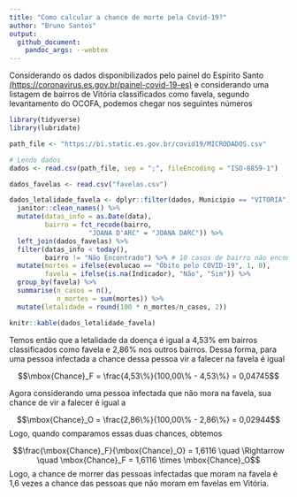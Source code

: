 ```yaml
---
title: "Como calcular a chance de morte pela Covid-19?"
author: "Bruno Santos"
output: 
  github_document:
    pandoc_args: --webtex
---
```


Considerando os dados disponibilizados pelo painel do Espírito Santo  [(https://coronavirus.es.gov.br/painel-covid-19-es)](https://coronavirus.es.gov.br/painel-covid-19-es) e considerando uma listagem de bairros de Vitória classificados como favela, segundo levantamento do OCOFA, podemos chegar nos seguintes números

```r
library(tidyverse)
library(lubridate)

path_file <- "https://bi.static.es.gov.br/covid19/MICRODADOS.csv"

# Lendo dados
dados <- read.csv(path_file, sep = ";", fileEncoding = "ISO-8859-1")

dados_favelas <- read.csv("favelas.csv")

dados_letalidade_favela <- dplyr::filter(dados, Municipio == "VITORIA") %>%
  janitor::clean_names() %>%
  mutate(datas_info = as.Date(data),
         bairro = fct_recode(bairro,
                    "JOANA D'ARC" = "JOANA DARC")) %>%
  left_join(dados_favelas) %>%
  filter(datas_info < today(), 
         bairro != "Não Encontrado") %>% # 10 casos de bairro não encontrado
  mutate(mortes = ifelse(evolucao == "Óbito pelo COVID-19", 1, 0), 
         favela = ifelse(is.na(Indicador), "Não", "Sim")) %>%
  group_by(favela) %>%
  summarise(n_casos = n(), 
            n_mortes = sum(mortes)) %>%
  mutate(letalidade = round(100 * n_mortes/n_casos, 2))

knitr::kable(dados_letalidade_favela)
```

Temos então que a letalidade da doença é igual a 4,53% em bairros classificados como favela e 2,86% nos outros bairros. Dessa forma, para uma pessoa infectada a chance dessa pessoa vir a falecer na favela é igual 

$$\mbox{Chance}_F = \frac{4,53\%}{100,00\% - 4,53\%} = 0,04745$$

Agora considerando uma pessoa infectada que não mora na favela, sua chance de vir a falecer é igual a 

$$\mbox{Chance}_O = \frac{2,86\%}{100,00\% - 2,86\%} = 0,02944$$
Logo, quando comparamos essas duas chances, obtemos

$$\frac{\mbox{Chance}_F}{\mbox{Chance}_O} = 1,6116 \quad \Rightarrow \quad \mbox{Chance}_F = 1,6116 \times \mbox{Chance}_O$$
Logo, a chance de morrer das pessoas infectadas que moram na favela é 1,6 vezes a chance das pessoas que não moram em favelas em Vitória.